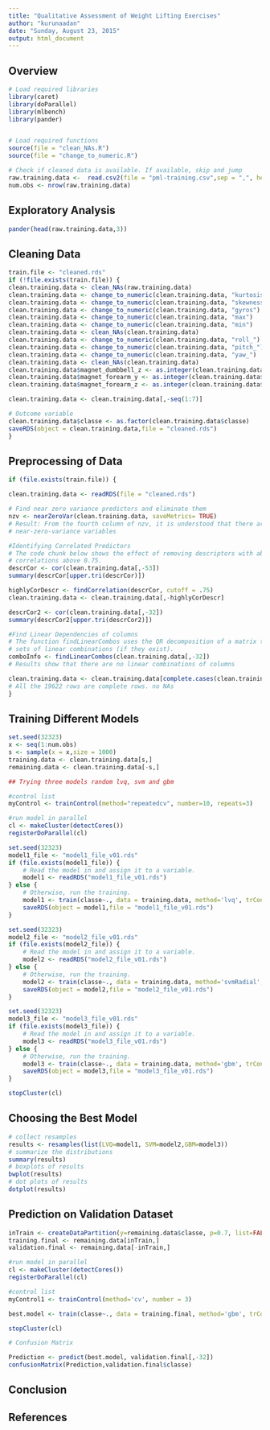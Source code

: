 ```yaml
---
title: "Qualitative Assessment of Weight Lifting Exercises"
author: "kurunaadan"
date: "Sunday, August 23, 2015"
output: html_document
---
```

## Overview

```r
# Load required libraries
library(caret)
library(doParallel)
library(mlbench)
library(pander)


# Load required functions
source(file = "clean_NAs.R")
source(file = "change_to_numeric.R")

# Check if cleaned data is available. If available, skip and jump
raw.training.data <-  read.csv2(file = "pml-training.csv",sep = ",", header = TRUE,stringsAsFactors=FALSE)
num.obs <- nrow(raw.training.data)
```

## Exploratory Analysis

```r
pander(head(raw.training.data,3))

```

## Cleaning Data 
```r
train.file <- "cleaned.rds"
if (!file.exists(train.file)) {
clean.training.data <- clean_NAs(raw.training.data)
clean.training.data <- change_to_numeric(clean.training.data, "kurtosis")
clean.training.data <- change_to_numeric(clean.training.data, "skewness")
clean.training.data <- change_to_numeric(clean.training.data, "gyros")
clean.training.data <- change_to_numeric(clean.training.data, "max")
clean.training.data <- change_to_numeric(clean.training.data, "min")
clean.training.data <- clean_NAs(clean.training.data)
clean.training.data <- change_to_numeric(clean.training.data, "roll_")
clean.training.data <- change_to_numeric(clean.training.data, "pitch_")
clean.training.data <- change_to_numeric(clean.training.data, "yaw_")
clean.training.data <- clean_NAs(clean.training.data)
clean.training.data$magnet_dumbbell_z <- as.integer(clean.training.data$magnet_dumbbell_z)
clean.training.data$magnet_forearm_y <- as.integer(clean.training.data$magnet_forearm_y)
clean.training.data$magnet_forearm_z <- as.integer(clean.training.data$magnet_forearm_z)

clean.training.data <- clean.training.data[,-seq(1:7)]

# Outcome variable
clean.training.data$classe <- as.factor(clean.training.data$classe)
saveRDS(object = clean.training.data,file = "cleaned.rds")
}
```

## Preprocessing of Data
```r
if (file.exists(train.file)) {

clean.training.data <- readRDS(file = "cleaned.rds")

# Find near zero variance predictors and eliminate them
nzv <- nearZeroVar(clean.training.data, saveMetrics= TRUE)
# Result: From the fourth column of nzv, it is understood that there are no 
# near-zero-variance variables

#Identifying Correlated Predictors
# The code chunk below shows the effect of removing descriptors with absolute 
# correlations above 0.75.
descrCor <- cor(clean.training.data[,-53])
summary(descrCor[upper.tri(descrCor)])

highlyCorDescr <- findCorrelation(descrCor, cutoff = .75)
clean.training.data <- clean.training.data[,-highlyCorDescr]

descrCor2 <- cor(clean.training.data[,-32])
summary(descrCor2[upper.tri(descrCor2)])

#Find Linear Dependencies of columns
# The function findLinearCombos uses the QR decomposition of a matrix to enumerate
# sets of linear combinations (if they exist).
comboInfo <- findLinearCombos(clean.training.data[,-32])
# Results show that there are no linear combinations of columns

clean.training.data <- clean.training.data[complete.cases(clean.training.data),]
# All the 19622 rows are complete rows. no NAs
}
```

## Training Different Models
```r

set.seed(32323)
x <- seq(1:num.obs)
s <- sample(x = x,size = 1000) 
training.data <- clean.training.data[s,]
remaining.data <- clean.training.data[-s,]

## Trying three models random lvq, svm and gbm

#control list
myControl <- trainControl(method="repeatedcv", number=10, repeats=3)

#run model in parallel
cl <- makeCluster(detectCores())
registerDoParallel(cl)

set.seed(32323)
model1_file <- "model1_file_v01.rds"
if (file.exists(model1_file)) {
    # Read the model in and assign it to a variable.
    model1 <- readRDS("model1_file_v01.rds")
} else {
    # Otherwise, run the training.
    model1 <- train(classe~., data = training.data, method='lvq', trControl=myControl)    
    saveRDS(object = model1,file = "model1_file_v01.rds")
}

set.seed(32323)
model2_file <- "model2_file_v01.rds"
if (file.exists(model2_file)) {
    # Read the model in and assign it to a variable.
    model2 <- readRDS("model2_file_v01.rds")
} else {
    # Otherwise, run the training.
    model2 <- train(classe~., data = training.data, method='svmRadial',trControl=myControl)    
    saveRDS(object = model2,file = "model2_file_v01.rds")
}

set.seed(32323)
model3_file <- "model3_file_v01.rds"
if (file.exists(model3_file)) {
    # Read the model in and assign it to a variable.
    model3 <- readRDS("model3_file_v01.rds")
} else {
    # Otherwise, run the training.
    model3 <- train(classe~., data = training.data, method='gbm', trControl=myControl,verbose = FALSE)    
    saveRDS(object = model3,file = "model3_file_v01.rds")
}

stopCluster(cl)

```

## Choosing the Best Model
```r
# collect resamples
results <- resamples(list(LVQ=model1, SVM=model2,GBM=model3))
# summarize the distributions
summary(results)
# boxplots of results
bwplot(results)
# dot plots of results
dotplot(results)
```

## Prediction on Validation Dataset 

```r
inTrain <- createDataPartition(y=remaining.data$classe, p=0.7, list=FALSE)
training.final <- remaining.data[inTrain,]
validation.final <- remaining.data[-inTrain,]

#run model in parallel
cl <- makeCluster(detectCores())
registerDoParallel(cl)

#control list
myControl1 <- trainControl(method='cv', number = 3)

best.model <- train(classe~., data = training.final, method='gbm', trControl=myControl1,verbose = FALSE)

stopCluster(cl)

# Confusion Matrix

Prediction <- predict(best.model, validation.final[,-32])
confusionMatrix(Prediction,validation.final$classe)
```

## Conclusion

## References
